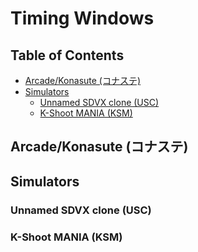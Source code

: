 # Timing Windows

## Table of Contents
- [Arcade/Konasute (コナステ)](#arcadekonasute-コナステ)
- [Simulators](#simulators)
  - [Unnamed SDVX clone (USC)](#unnamed-sdvx-clone-usc)
  - [K-Shoot MANIA (KSM)](#k-shoot-mania-ksm)

## Arcade/Konasute (コナステ)

## Simulators

### Unnamed SDVX clone (USC)

### K-Shoot MANIA (KSM)